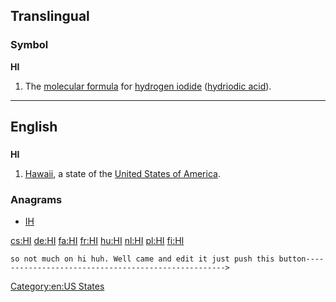 {{also|hi|hí|ні}}
==Translingual==

===Symbol===
'''HI'''

# The [[molecular formula]] for [[hydrogen iodide]] ([[hydriodic acid]]).

----

==English==

==={{abbreviation}}===
'''HI'''

# [[Hawaii]], a state of the [[United States of America]].

===Anagrams===
* [[IH#English|IH]]


[[Category:en:US States]]

[[cs:HI]]
[[de:HI]]
[[fa:HI]]
[[fr:HI]]
[[hu:HI]]
[[nl:HI]]
[[pl:HI]]
[[fi:HI]]
 so not much on hi huh. Well came and edit it just push this button---------------------------------------------------->